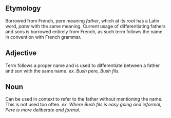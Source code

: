 ==Etymology==
Borrowed from French, pere meaning ''father'', which at its root has a Latin word, ''pater'' with the same meaning. Current usage of differentiating fathers and sons is borrowed entirely from French, as such term follows the name in convention with French grammar. 

==Adjective==
Term follows a proper name and is used to differentiate between a father and son with the same name.  
''ex. Bush pere, Bush fils.'' 

==Noun==
Can be used in context to refer to the father without mentioning the name. This is not used too often.
''ex. Where Bush fils is easy going and informal, Pere is more deliberate and formal.''